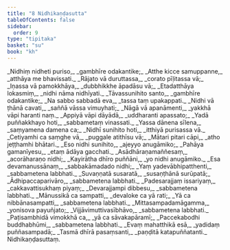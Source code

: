 ```yaml
---
title: "8 Nidhikaṇḍasutta"
tableOfContents: false
sidebar:
  order: 9
type: "tipitaka"
basket: "su"
book: "kh"
---
```



<DynamicBreadcrumb />

<Division number="1" book="kh">

<Paragraph number="78" type="verses" book="kh">
_Nidhiṃ nidheti puriso,_  
_gambhīre odakantike;_  
_Atthe kicce samuppanne,_  
_atthāya me bhavissati._  

</Paragraph>

</Division>
<Division number="2" book="kh">

<Paragraph number="79" type="verses" book="kh">
_Rājato vā duruttassa,_  
_corato pīḷitassa vā;_  
_Iṇassa vā pamokkhāya,_  
_dubbhikkhe āpadāsu vā;_  
_Etadatthāya lokasmiṃ,_  
_nidhi nāma nidhīyati._  

</Paragraph>

</Division>
<Division number="3" book="kh">

<Paragraph number="80" type="verses" book="kh">
_Tāvassunihito santo,_  
_gambhīre odakantike;_  
_Na sabbo sabbadā eva,_  
_tassa taṃ upakappati._  

</Paragraph>

</Division>
<Division number="4" book="kh">

<Paragraph number="81" type="verses" book="kh">
_Nidhi vā ṭhānā cavati,_  
_saññā vāssa vimuyhati;_  
_Nāgā vā apanāmenti,_  
_yakkhā vāpi haranti naṃ._  

</Paragraph>

</Division>
<Division number="5" book="kh">

<Paragraph number="82" type="verses" book="kh">
_Appiyā vāpi dāyādā,_  
_uddharanti apassato;_  
_Yadā puññakkhayo hoti,_  
_sabbametaṃ vinassati._  

</Paragraph>

</Division>
<Division number="6" book="kh">

<Paragraph number="83" type="verses" book="kh">
_Yassa dānena sīlena,_  
_saṃyamena damena ca;_  
_Nidhī sunihito hoti,_  
_itthiyā purisassa vā._  

</Paragraph>

</Division>
<Division number="7" book="kh">

<Paragraph number="84" type="verses" book="kh">
_Cetiyamhi ca saṃghe vā,_  
_puggale atithīsu vā;_  
_Mātari pitari cāpi,_  
_atho jeṭṭhamhi bhātari._  

</Paragraph>

</Division>
<Division number="8" book="kh">

<Paragraph number="85" type="verses" book="kh">
_Eso nidhi sunihito,_  
_ajeyyo anugāmiko;_  
_Pahāya gamanīyesu,_  
_etaṃ ādāya gacchati._  

</Paragraph>

</Division>
<Division number="9" book="kh">

<Paragraph number="86" type="verses" book="kh">
_Asādhāraṇamaññesaṃ,_  
_acorāharaṇo nidhi;_  
_Kayirātha dhīro puññāni,_  
_yo nidhi anugāmiko._  

</Paragraph>

</Division>
<Division number="10" book="kh">

<Paragraph number="87" type="verses" book="kh">
_Esa devamanussānaṃ,_  
_sabbakāmadado nidhi;_  
_Yaṃ yadevābhipatthenti,_  
_sabbametena labbhati._  

</Paragraph>

</Division>
<Division number="11" book="kh">

<Paragraph number="88" type="verses" book="kh">
_Suvaṇṇatā susaratā,_  
_susaṇṭhānā surūpatā;_  
_Ādhipaccaparivāro,_  
_sabbametena labbhati._  

</Paragraph>

</Division>
<Division number="12" book="kh">

<Paragraph number="89" type="verses" book="kh">
_Padesarajjaṃ issariyaṃ,_  
_cakkavattisukhaṃ piyaṃ;_  
_Devarajjampi dibbesu,_  
_sabbametena labbhati._  

</Paragraph>

</Division>
<Division number="13" book="kh">

<Paragraph number="90" type="verses" book="kh">
_Mānussikā ca sampatti,_  
_devaloke ca yā rati;_  
_Yā ca nibbānasampatti,_  
_sabbametena labbhati._  

</Paragraph>

</Division>
<Division number="14" book="kh">

<Paragraph number="91" type="verses" book="kh">
_Mittasampadamāgamma,_  
_yonisova payuñjato;_  
_Vijjāvimuttivasībhāvo,_  
_sabbametena labbhati._  

</Paragraph>

</Division>
<Division number="15" book="kh">

<Paragraph number="92" type="verses" book="kh">
_Paṭisambhidā vimokkhā ca,_  
_yā ca sāvakapāramī;_  
_Paccekabodhi buddhabhūmi,_  
_sabbametena labbhati._  

</Paragraph>

</Division>
<Division number="16" book="kh">

<Paragraph number="93" type="verses" book="kh">
_Evaṃ mahatthikā esā,_  
_yadidaṃ puññasampadā;_  
_Tasmā dhīrā pasaṃsanti,_  
_paṇḍitā katapuññatanti._  


</Paragraph>
</Division>

<Paragraph number="94" type="center" book="kh">
Nidhikaṇḍasuttaṃ.
</Paragraph>